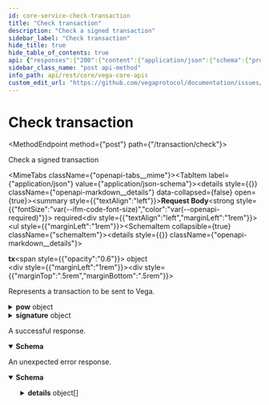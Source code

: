 ```yaml
---
id: core-service-check-transaction
title: "Check transaction"
description: "Check a signed transaction"
sidebar_label: "Check transaction"
hide_title: true
hide_table_of_contents: true
api: {"responses":{"200":{"content":{"application/json":{"schema":{"properties":{"info":{"title":"Informations about the transaction","type":"string"},"code":{"format":"int64","title":"Check code result","type":"integer"},"data":{"title":"Data for details","type":"string"},"gasUsed":{"format":"int64","title":"Gas used for transaction","type":"string"},"gasWanted":{"format":"int64","title":"Gas wanted for transaction","type":"string"},"log":{"title":"Transaction log","type":"string"},"success":{"title":"Success will be true if the transaction was checked by the node","type":"boolean"}},"type":"object","title":"v1CheckTransactionResponse"}}},"description":"A successful response."},"default":{"content":{"application/json":{"schema":{"properties":{"code":{"format":"int32","type":"integer"},"details":{"items":{"additionalProperties":{},"properties":{"@type":{"type":"string"}},"type":"object","title":"protobufAny"},"type":"array"},"message":{"type":"string"}},"type":"object","title":"googlerpcStatus"}}},"description":"An unexpected error response."}},"tags":["CoreService"],"description":"Check a signed transaction","operationId":"CoreService_CheckTransaction","requestBody":{"content":{"application/json":{"schema":{"properties":{"tx":{"title":"A bundle of signed payload and signature, to form a transaction that would be submitted to the Vega blockchain","description":"Represents a transaction to be sent to Vega.","properties":{"address":{"description":"The address of the sender (hex-encoded). Not supported yet.","type":"string"},"inputData":{"format":"byte","title":"One of the set of Vega commands.\nThese bytes are should be built as follows:\n  chain_id_as_bytes + \\0 character as delimiter + proto_marshalled_command","type":"string"},"pow":{"description":"Proof of work contains the random transaction id used by the client and the nonce.","properties":{"nonce":{"description":"A number which, combined with the transaction identifier, will produce a hash with the required number of leading zeros to be accepted by the network.","format":"uint64","type":"string"},"tid":{"description":"A unique transaction identifier used to seed the proof-of-work hash.","type":"string"}},"title":"Components needed for the network to verify proof-of-work","type":"object"},"pubKey":{"description":"The public key of the sender (hex-encoded).","type":"string"},"signature":{"description":"The signature of the inputData.","properties":{"algo":{"description":"The algorithm used to create the signature.","type":"string"},"value":{"description":"The bytes of the signature (hex-encoded).","type":"string"},"version":{"description":"The version of the signature used to create the signature.","format":"int64","type":"integer"}},"type":"object","title":"v1Signature"},"version":{"description":"A version of the transaction, to be used in the future in case changes are implemented\nto the transaction format.","default":"TX_VERSION_UNSPECIFIED","enum":["TX_VERSION_UNSPECIFIED","TX_VERSION_V2","TX_VERSION_V3"],"type":"string","title":"v1TxVersion"}},"type":"object"}},"title":"Request for checking a transaction v2 on Vega","type":"object"}}},"required":true},"method":"post","path":"/transaction/check","servers":[{"url":"https://n06.testnet.vega.xyz","description":"n06"},{"url":"https://n07.testnet.vega.xyz","description":"n07"},{"url":"https://n08.testnet.vega.xyz","description":"n08"},{"url":"https://n09.testnet.vega.xyz","description":"n09"},{"url":"https://n10.testnet.vega.xyz","description":"n10"},{"url":"https://n11.testnet.vega.xyz","description":"n11"}],"jsonRequestBodyExample":{"tx":{"address":"string","inputData":"string","pow":{"nonce":"string","tid":"string"},"pubKey":"string","signature":{"algo":"string","value":"string","version":0},"version":"TX_VERSION_UNSPECIFIED"}},"info":{"title":"Vega core APIs","version":"v0.70.0"},"postman":{"name":"Check transaction","description":{"content":"Check a signed transaction","type":"text/plain"},"url":{"path":["transaction","check"],"host":["{{baseUrl}}"],"query":[],"variable":[]},"header":[{"key":"Content-Type","value":"application/json"},{"key":"Accept","value":"application/json"}],"method":"POST","body":{"mode":"raw","raw":"\"\"","options":{"raw":{"language":"json"}}}}}
sidebar_class_name: "post api-method"
info_path: api/rest/core/vega-core-apis
custom_edit_url: "https://github.com/vegaprotocol/documentation/issues/new?labels=documentation&title=[Documentation] Requesting changes to 'Check transaction' (core-service-check-transaction)"
---
```



<h1 className={"openapi__heading"}>Check transaction</h1>

<MethodEndpoint method={"post"} path={"/transaction/check"}></MethodEndpoint>



Check a signed transaction

<MimeTabs className={"openapi-tabs__mime"}><TabItem label={"application/json"} value={"application/json-schema"}><details style={{}} className={"openapi-markdown__details"} data-collapsed={false} open={true}><summary style={{"textAlign":"left"}}><strong>Request Body</strong><strong style={{"fontSize":"var(--ifm-code-font-size)","color":"var(--openapi-required)"}}> required</strong></summary><div style={{"textAlign":"left","marginLeft":"1rem"}}></div><ul style={{"marginLeft":"1rem"}}><SchemaItem collapsible={true} className={"schemaItem"}><details style={{}} className={"openapi-markdown__details"}><summary style={{}}><strong>tx</strong><span style={{"opacity":"0.6"}}> object</span></summary><div style={{"marginLeft":"1rem"}}><div style={{"marginTop":".5rem","marginBottom":".5rem"}}>

Represents a transaction to be sent to Vega.

</div><SchemaItem collapsible={false} name={"address"} required={false} schemaName={"string"} qualifierMessage={undefined} schema={{"description":"The address of the sender (hex-encoded). Not supported yet.","type":"string"}}></SchemaItem><SchemaItem collapsible={false} name={"inputData"} required={false} schemaName={"byte"} qualifierMessage={undefined} schema={{"format":"byte","title":"One of the set of Vega commands.\nThese bytes are should be built as follows:\n  chain_id_as_bytes + \\0 character as delimiter + proto_marshalled_command","type":"string"}}></SchemaItem><SchemaItem collapsible={true} className={"schemaItem"}><details style={{}} className={"openapi-markdown__details"}><summary style={{}}><strong>pow</strong><span style={{"opacity":"0.6"}}> object</span></summary><div style={{"marginLeft":"1rem"}}><div style={{"marginTop":".5rem","marginBottom":".5rem"}}>

Proof of work contains the random transaction id used by the client and the nonce.

</div><SchemaItem collapsible={false} name={"nonce"} required={false} schemaName={"uint64"} qualifierMessage={undefined} schema={{"description":"A number which, combined with the transaction identifier, will produce a hash with the required number of leading zeros to be accepted by the network.","format":"uint64","type":"string"}}></SchemaItem><SchemaItem collapsible={false} name={"tid"} required={false} schemaName={"string"} qualifierMessage={undefined} schema={{"description":"A unique transaction identifier used to seed the proof-of-work hash.","type":"string"}}></SchemaItem></div></details></SchemaItem><SchemaItem collapsible={false} name={"pubKey"} required={false} schemaName={"string"} qualifierMessage={undefined} schema={{"description":"The public key of the sender (hex-encoded).","type":"string"}}></SchemaItem><SchemaItem collapsible={true} className={"schemaItem"}><details style={{}} className={"openapi-markdown__details"}><summary style={{}}><strong>signature</strong><span style={{"opacity":"0.6"}}> object</span></summary><div style={{"marginLeft":"1rem"}}><div style={{"marginTop":".5rem","marginBottom":".5rem"}}>

The signature of the inputData.

</div><SchemaItem collapsible={false} name={"algo"} required={false} schemaName={"string"} qualifierMessage={undefined} schema={{"description":"The algorithm used to create the signature.","type":"string"}}></SchemaItem><SchemaItem collapsible={false} name={"value"} required={false} schemaName={"string"} qualifierMessage={undefined} schema={{"description":"The bytes of the signature (hex-encoded).","type":"string"}}></SchemaItem><SchemaItem collapsible={false} name={"version"} required={false} schemaName={"int64"} qualifierMessage={undefined} schema={{"description":"The version of the signature used to create the signature.","format":"int64","type":"integer"}}></SchemaItem></div></details></SchemaItem><SchemaItem collapsible={false} name={"version"} required={false} schemaName={"v1TxVersion"} qualifierMessage={"**Possible values:** [`TX_VERSION_UNSPECIFIED`, `TX_VERSION_V2`, `TX_VERSION_V3`]"} schema={{"description":"A version of the transaction, to be used in the future in case changes are implemented\nto the transaction format.","default":"TX_VERSION_UNSPECIFIED","enum":["TX_VERSION_UNSPECIFIED","TX_VERSION_V2","TX_VERSION_V3"],"type":"string","title":"v1TxVersion"}}></SchemaItem></div></details></SchemaItem></ul></details></TabItem></MimeTabs><div><div><ApiTabs><TabItem label={"200"} value={"200"}><div>

A successful response.

</div><div><MimeTabs className={"openapi-tabs__mime"} schemaType={"response"}><TabItem label={"application/json"} value={"application/json"}><SchemaTabs className={"openapi-tabs__schema"}><TabItem label={"Schema"} value={"Schema"}><details style={{}} className={"openapi-markdown__details"} data-collapsed={false} open={true}><summary style={{"textAlign":"left"}}><strong>Schema</strong></summary><div style={{"textAlign":"left","marginLeft":"1rem"}}></div><ul style={{"marginLeft":"1rem"}}><SchemaItem collapsible={false} name={"info"} required={false} schemaName={"Informations about the transaction"} qualifierMessage={undefined} schema={{"title":"Informations about the transaction","type":"string"}}></SchemaItem><SchemaItem collapsible={false} name={"code"} required={false} schemaName={"int64"} qualifierMessage={undefined} schema={{"format":"int64","title":"Check code result","type":"integer"}}></SchemaItem><SchemaItem collapsible={false} name={"data"} required={false} schemaName={"Data for details"} qualifierMessage={undefined} schema={{"title":"Data for details","type":"string"}}></SchemaItem><SchemaItem collapsible={false} name={"gasUsed"} required={false} schemaName={"int64"} qualifierMessage={undefined} schema={{"format":"int64","title":"Gas used for transaction","type":"string"}}></SchemaItem><SchemaItem collapsible={false} name={"gasWanted"} required={false} schemaName={"int64"} qualifierMessage={undefined} schema={{"format":"int64","title":"Gas wanted for transaction","type":"string"}}></SchemaItem><SchemaItem collapsible={false} name={"log"} required={false} schemaName={"Transaction log"} qualifierMessage={undefined} schema={{"title":"Transaction log","type":"string"}}></SchemaItem><SchemaItem collapsible={false} name={"success"} required={false} schemaName={"Success will be true if the transaction was checked by the node"} qualifierMessage={undefined} schema={{"title":"Success will be true if the transaction was checked by the node","type":"boolean"}}></SchemaItem></ul></details></TabItem><TabItem label={"Example (from schema)"} value={"Example (from schema)"}><ResponseSamples responseExample={"{\n  \"info\": \"string\",\n  \"code\": 0,\n  \"data\": \"string\",\n  \"gasUsed\": \"string\",\n  \"gasWanted\": \"string\",\n  \"log\": \"string\",\n  \"success\": true\n}"} language={"json"}></ResponseSamples></TabItem></SchemaTabs></TabItem></MimeTabs></div></TabItem><TabItem label={"default"} value={"default"}><div>

An unexpected error response.

</div><div><MimeTabs className={"openapi-tabs__mime"} schemaType={"response"}><TabItem label={"application/json"} value={"application/json"}><SchemaTabs className={"openapi-tabs__schema"}><TabItem label={"Schema"} value={"Schema"}><details style={{}} className={"openapi-markdown__details"} data-collapsed={false} open={true}><summary style={{"textAlign":"left"}}><strong>Schema</strong></summary><div style={{"textAlign":"left","marginLeft":"1rem"}}></div><ul style={{"marginLeft":"1rem"}}><SchemaItem collapsible={false} name={"code"} required={false} schemaName={"int32"} qualifierMessage={undefined} schema={{"format":"int32","type":"integer"}}></SchemaItem><SchemaItem collapsible={true} className={"schemaItem"}><details style={{}} className={"openapi-markdown__details"}><summary style={{}}><strong>details</strong><span style={{"opacity":"0.6"}}> object[]</span></summary><div style={{"marginLeft":"1rem"}}><li><div style={{"fontSize":"var(--ifm-code-font-size)","opacity":"0.6","marginLeft":"-.5rem","paddingBottom":".5rem"}}>Array [</div></li><SchemaItem collapsible={false} name={"@type"} required={false} schemaName={"string"} qualifierMessage={undefined} schema={{"type":"string"}}></SchemaItem><li><div style={{"fontSize":"var(--ifm-code-font-size)","opacity":"0.6","marginLeft":"-.5rem"}}>]</div></li></div></details></SchemaItem><SchemaItem collapsible={false} name={"message"} required={false} schemaName={"string"} qualifierMessage={undefined} schema={{"type":"string"}}></SchemaItem></ul></details></TabItem><TabItem label={"Example (from schema)"} value={"Example (from schema)"}><ResponseSamples responseExample={"{\n  \"code\": 0,\n  \"details\": [\n    {\n      \"@type\": \"string\"\n    }\n  ],\n  \"message\": \"string\"\n}"} language={"json"}></ResponseSamples></TabItem></SchemaTabs></TabItem></MimeTabs></div></TabItem></ApiTabs></div></div>
